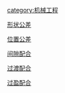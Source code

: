 [[category:机械工程|category:机械工程]]

[[形状公差|形状公差]]

[[位置公差|位置公差]]

[[间隙配合|间隙配合]]

[[过渡配合|过渡配合]]

[[过盈配合|过盈配合]]